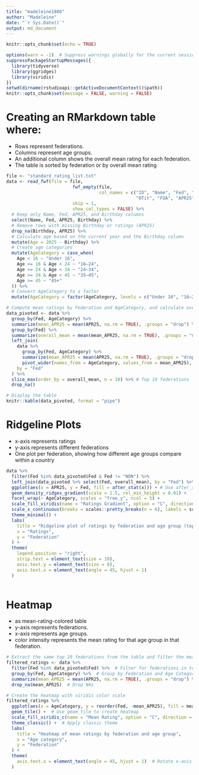 ```yaml
---
title: "madeleine1806"
author: "Madeleine"
date: "`r Sys.Date()`"
output: md_document
---
```


```r
knitr::opts_chunk$set(echo = TRUE)
```
```r
options(warn = -1)  # Suppress warnings globally for the current session
suppressPackageStartupMessages({
  library(tidyverse)
  library(ggridges)
  library(viridis)
})
setwd(dirname(rstudioapi::getActiveDocumentContext()$path))
knitr::opts_chunk$set(message = FALSE, warning = FALSE)

```
# Creating an RMarkdown table where: 
- Rows represent federations. 
- Columns represent age groups. 
- An additional column shows the overall mean rating for each federation. 
- The table is sorted by federation or by overall mean rating
```r
file <- "standard_rating_list.txt"
data <- read_fwf(file = file, 
                         fwf_empty(file, 
                                   col_names = c("ID", "Name", "Fed", "Sex", "Tit", "WTit", 
                                                 "OTit", "FOA", "APR25", "Gms", "K", "Birthday", "Flag")),
                         skip = 1,
                         show_col_types = FALSE) %>%
  # Keep only Name, Fed, APR25, and Birthday columns
  select(Name, Fed, APR25, Birthday) %>%
  # Remove rows with missing Birthday or ratings (APR25)
  drop_na(Birthday, APR25) %>%
  # Calculate age based on the current year and the Birthday column
  mutate(Age = 2025 - Birthday) %>%
  # Create age categories
  mutate(AgeCategory = case_when(
    Age < 16 ~ "Under 16",
    Age >= 16 & Age < 24 ~ "16–24",
    Age >= 24 & Age < 34 ~ "24–34",
    Age >= 34 & Age < 45 ~ "35–45",
    Age >= 45 ~ "45+"
  )) %>%
  # Convert AgeCategory to a factor
  mutate(AgeCategory = factor(AgeCategory, levels = c("Under 16", "16–24", "24–34", "35–45", "45+")))

# Compute mean ratings by Federation and AgeCategory, and calculate overall mean
data_pivoted <- data %>%
  group_by(Fed, AgeCategory) %>%
  summarize(mean_APR25 = mean(APR25, na.rm = TRUE), .groups = "drop") %>%
  group_by(Fed) %>%
  summarize(overall_mean = mean(mean_APR25, na.rm = TRUE), .groups = "drop") %>%
  left_join(
    data %>%
      group_by(Fed, AgeCategory) %>%
      summarize(mean_APR25 = mean(APR25, na.rm = TRUE), .groups = "drop") %>%
      pivot_wider(names_from = AgeCategory, values_from = mean_APR25),
    by = "Fed"
  ) %>%
  slice_max(order_by = overall_mean, n = 10) %>% # Top 10 federations
  drop_na()

# Display the table
knitr::kable(data_pivoted, format = "pipe")
```
# Ridgeline Plots
- x-axis represents ratings 
- y-axis represents different federations
- One plot per federation, showing how different age groups compare within a country

```r

data %>%
  filter(Fed %in% data_pivoted$Fed & Fed != "NON") %>%
  left_join(data_pivoted %>% select(Fed, overall_mean), by = "Fed") %>%
  ggplot(aes(x = APR25, y = Fed, fill = after_stat(x))) + # Use after_stat to fill based on x
  geom_density_ridges_gradient(scale = 1.5, rel_min_height = 0.01) +
  facet_wrap(~ AgeCategory, scales = "free_y", ncol = 5) +
  scale_fill_viridis(name = "Ratings Gradient", option = "C", direction = -1) +  # Adjust legend name
  scale_x_continuous(breaks = scales::pretty_breaks(n = 6), labels = scales::label_number()) +
  theme_minimal() +
  labs(
    title = "Ridgeline plot of ratings by federation and age group (top 10 federations)",
    x = "Ratings",
    y = "Federation"
  ) +
  theme(
    legend.position = "right",
    strip.text = element_text(size = 10),
    axis.text.y = element_text(size = 8),
    axis.text.x = element_text(angle = 45, hjust = 1)
  )
  
```
# Heatmap

- as mean-rating-colored table
- y-axis represents federations.
- x-axis represents age groups.
- color intensity represents the mean rating for that age group in that federation.

```r

# Extract the same top 10 federations from the table and filter the mean APR25 ratings for the top federations
filtered_ratings <- data %>%
  filter(Fed %in% data_pivoted$Fed) %>%  # Filter for federations in top 10 list
  group_by(Fed, AgeCategory) %>%  # Group by Federation and Age Category
  summarize(mean_APR25 = mean(APR25, na.rm = TRUE), .groups = "drop") %>%  # Calculate mean APR25 per group
  drop_na(mean_APR25)  # Drop NAs 

# Create the heatmap with viridis color scale
filtered_ratings %>%
  ggplot(aes(x = AgeCategory, y = reorder(Fed, -mean_APR25), fill = mean_APR25)) +
  geom_tile() +  # Use geom_tile to create heatmap
  scale_fill_viridis_c(name = "Mean Rating", option = "C", direction = -1) +  # Color scale
  theme_classic() +  # Apply classic theme
  labs(
    title = "Heatmap of mean ratings by federation and age group",
    x = "Age category",
    y = "Federation"
  ) + 
  theme(
    axis.text.x = element_text(angle = 45, hjust = 1)  # Rotate x-axis labels
  )
``` 